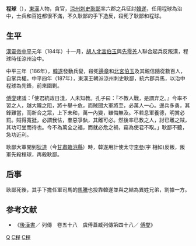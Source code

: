 {{東亞男性歷史人物
|名稱 =程球
|身份 =
|國家 = [[中國|中國]]
|時代 = [[東漢|東漢]]
|主君 =
|屆數 =
|最高職務 =涼州治中
|前任 = 
|繼任 = 
|畫像 =
|說明 =
|姓 =程
|名 =球
|姓名 =程球
|字 =
|名乘 =
|官職 =涼州治中
|封爵 =
|封號 =
|御稱號 =
|宮號1 =
|宮號2 =
|封地 =
|神號 =
|尊號 =
|族裔 = 
|旗籍 =
|府邸 =
|世系 = 
|初名 =
|乳名 =
|幼名 =
|兒名 =
|童名 =
|小字 =
|別名 =
|號 =
|法號 =
|院號 =
|其他名號 =
|出生日期 = 
|逝世年份 =中平四年(187年)
|逝世地點 =涼州
}}
'''程球'''（{{bd|？年||187年||catIdx=C}}），[[東漢|東漢]]人物，貪官，[[涼州|涼州]][[刺史|刺史]][[耿鄙|耿鄙]]率六郡之兵征討[[韓遂|韓遂]]，任用程球為治中，士兵和百姓都很不滿，不久耿鄙的手下造反，殺死了耿鄙和程球。

==生平==
[[漢靈帝|漢靈帝]][[中平|中平]]元年（184年）十一月，[[胡人|胡人]][[北宮伯玉|北宮伯玉]]與[[先零羌|先零羌]]人聯合起兵反叛漢，程球時任涼州治中。

中平三年（186年），[[韓遂|韓遂]]發動兵變，殺死[[邊章|邊章]]和[[北宮伯玉|北宮伯玉]]及其親信隨從數百人，自掌兵權。中平四年（187年），東漢王朝派涼州刺史耿鄙，統六郡兵馬，以治中程球為先鋒，前來圍剿。

[[傅燮_(东汉)|傅燮]]建議：「使君統政日淺，人未知教。孔子曰：『不教人戰，是謂弃之。』今率不習之人，越大隴之阻，將十舉十危，而賊聞大軍將至，必萬人一心。邊兵多勇，其鋒難當，而新合之眾，上下未和，萬一內變，雖悔無及。不若息軍養德，明賞必罰。賊得寬挺，必謂我怯，羣惡爭埶，其離可必。然後率已教之人，討已離之賊，其功可坐而待也。今不為萬全之福，而就必危之禍，竊為使君不取。」耿鄙不聽，急功近利。

耿鄙大軍開到[[狄道|狄道]]（今[[甘肅|甘肅]][[臨洮縣|臨洮縣]]）時，韓遂用計使太守[[李参_(东汉)|李參]](字 相如)反叛，叛軍先殺程球，再殺耿鄙。

==后事==
耿鄙死後，其手下擔任軍司馬的[[馬騰|馬騰]]也投靠韓遂並與之結為異姓兄弟，割據一方。

==参考文献==
*《[[後漢書|後漢書]]／ 列傳　卷五十八　虞傅蓋臧列傳第四十八／ [[傅燮_(東漢)|傅燮]]》

[[Category:程姓|Q]]
[[Category:東漢軍事人物|C程]]
[[Category:東漢戰爭身亡者|C程]]